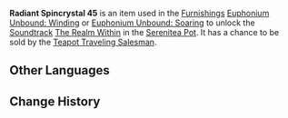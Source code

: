 {{Item Infobox
|id           = 141045
|image        = Item Radiant Spincrystal.png
|type         = Adventure Items
|group        = Radiant Spincrystals
|rarity       = 4
|invCategory  = Precious Items
|description  = This wondrous crystal contains a certain rhythm, like something beautiful woven from delicate silk. These items can be found throughout the mainland or from merchants who collect curios. The tune held within this crystal can be revivified in your [[Serenitea Pot]] using either "[[Euphonium Unbound: Winding]]" or "[[Euphonium Unbound: Soaring]]." The tune contained within this [[Radiant Spincrystal]] is "[[The Realm Within (Soundtrack)|The Realm Within]]."
|source1      = [[Chubby]]
|track        = The Realm Within (Soundtrack)
}}
'''Radiant Spincrystal 45''' is an item used in the [[Furnishings]] [[Euphonium Unbound: Winding]] or [[Euphonium Unbound: Soaring]] to unlock the [[Soundtrack]] [[The Realm Within (Soundtrack)|The Realm Within]] in the [[Serenitea Pot]]. It has a chance to be sold by the [[Teapot Traveling Salesman]].

==Other Languages==
{{Other Languages
|default_hidden = 1
|en      = Radiant Spincrystal 45
|zhs     = 旋曜玉帛・其四十五
|zhs_rm  = Xuán Yào Yùbó - Qí Sìshíwǔ
|zht     = 旋曜玉帛・其四十五
|zht_rm  = Xuán Yào Yùbó - Qí Sìshíwǔ
|ja      = 旋曜玉帛・45
|ja_rm   = Sen'you Gyokuhaku - Yonjuugo{{Assumed}}
|ko      = 빛나는 결정・45
|ko_rm   = Bitnaneun Gyeoljeong 45
|es      = Girocristal radiante (45)
|fr      = Gyrocristal radiant 45
|ru      = Лучистый кристалл {{tt|45|}}
|th      = Radiant Spincrystal 45
|vi      = Ngọc Thạch Âm Vang 45
|de      = Strahlender Drehkristall XLV
|id      = Radiant Spincrystal 45
|pt      = Cristal Rodopiante Radiante 45
}}

==Change History==
{{Change History|2.6}}